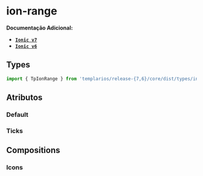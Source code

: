
<Meta of={rangeStories} />

# ion-range

**Documentação Adicional:**

- **[`Ionic v7`](https://ionicframework.com/docs/api/range)**
- **[`Ionic v6`](https://ionicframework.com/docs/v6/api/range)**

## Types

```ts
import { TpIonRange } from 'templarios/release-{7,6}/core/dist/types/interfaces';
```

## Atributos

### Default

<Canvas of={rangeStories.Default} />
<Controls of={rangeStories.Default} />

### Ticks

<Canvas of={rangeStories.Ticks} />
<Controls of={rangeStories.Ticks} />

## Compositions

### Icons

<Canvas of={rangeIconsStories.Icons} />
<Controls of={rangeIconsStories.Icons} />

